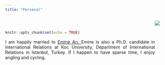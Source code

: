 ```yaml
---
title: "Personal"
---
```

<br>

<style>
body {
text-align: justify}
</style>
```r
knitr::opts_chunk$set(echo = TRUE)
```
<div style= "float:right;position: relative; top: -75px;">
![](Photo2.png)
</div>

I am happily married to <a href="https://gsssh.ku.edu.tr/wp-content/uploads/2019/04/Emine-Arı_CV_up10_04_2018-FATIH-EROL.pdf">Emine Arı. </a> Emine is also a Ph.D. candidate in International Relations at Koc University, Department of International Relations in Istanbul, Turkey. If I happen to have sparse time, I enjoy angling and cycling.


